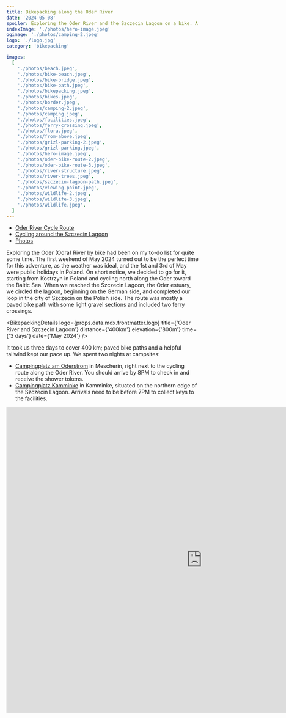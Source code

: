 ```yaml
---
title: Bikepacking along the Oder River
date: '2024-05-08'
spoiler: Exploring the Oder River and the Szczecin Lagoon on a bike. A short, three day long bikepacking trip in May 2024.
indexImage: './photos/hero-image.jpeg'
ogimage: './photos/camping-2.jpeg'
logo: './logo.jpg'
category: 'bikepacking'

images:
  [
    './photos/beach.jpeg',
    './photos/bike-beach.jpeg',
    './photos/bike-bridge.jpeg',
    './photos/bike-path.jpeg',
    './photos/bikepacking.jpeg',
    './photos/bikes.jpeg',
    './photos/border.jpeg',
    './photos/camping-2.jpeg',
    './photos/camping.jpeg',
    './photos/facilities.jpeg',
    './photos/ferry-crossing.jpeg',
    './photos/flora.jpeg',
    './photos/from-above.jpeg',
    './photos/grizl-parking-2.jpeg',
    './photos/grizl-parking.jpeg',
    './photos/hero-image.jpeg',
    './photos/oder-bike-route-2.jpeg',
    './photos/oder-bike-route-3.jpeg',
    './photos/river-structure.jpeg',
    './photos/river-trees.jpeg',
    './photos/szczecin-lagoon-path.jpeg',
    './photos/viewing-point.jpeg',
    './photos/wildlife-2.jpeg',
    './photos/wildlife-3.jpeg',
    './photos/wildlife.jpeg',
  ]
---
```


- [Oder River Cycle Route](#oder-river-cycle-route)
- [Cycling around the Szczecin Lagoon](#szczecin-lagoon)
- [Photos](#photos)

<MakeItBigContainer>
  <ImageComponent
    image={props.data.mdx.frontmatter.images[7]}
    description="Campsite in Kamminke"
  />
</MakeItBigContainer>

Exploring the Oder (Odra) River by bike had been on my to-do list for quite some time. The first weekend of May 2024 turned out to be the perfect time for this adventure, as the weather was ideal, and the 1st and 3rd of May were public holidays in Poland. On short notice, we decided to go for it, starting from Kostrzyn in Poland and cycling north along the Oder toward the Baltic Sea. When we reached the Szczecin Lagoon, the Oder estuary, we circled the lagoon, beginning on the German side, and completed our loop in the city of Szczecin on the Polish side. The route was mostly a paved bike path with some light gravel sections and included two ferry crossings.

<BikepackingDetails
  logo={props.data.mdx.frontmatter.logo}
  title={'Oder River and Szczecin Lagoon'}
  distance={'400km'}
  elevation={'800m'}
  time={'3 days'}
  date={'May 2024'}
/>

It took us three days to cover 400 km; paved bike paths and a helpful tailwind kept our pace up. We spent two nights at campsites:

- [Campingplatz am Oderstrom](http://www.campingplatz-mescherin.de/) in Mescherin, right next to the cycling route along the Oder River. You should arrive by 8PM to check in and receive the shower tokens.
- [Campingplatz Kamminke](https://www.insel-usedom-camping.de/) in Kamminke, situated on the northern edge of the Szczecin Lagoon. Arrivals need to be before 7PM to collect keys to the facilities.

<MakeItBigContainer>
  <LazyIframe height="800px">
    <iframe
      src="https://www.komoot.com/tour/1536199197/embed?share_token=apaJI5CcBm2W5utzB92TpgJwFBJPE1U6vbvK13BWKhWx5H8HTi&profile=1"
      width="1024"
      height="800"
      frameborder="0"
      scrolling="no"
      loading="lazy"
      style={{ margin: 0, marginBottom: '2em' }}
    />
  </LazyIframe>
</MakeItBigContainer>

It was a fantastic start to the bikepacking season and an excellent warm-up for our upcoming trips this year. The route is well-maintained, featuring clear signage and plenty of spots to stop for a break. I believe it’s an ideal choice for anyone looking to try bikepacking for the first time.

<MakeItBigContainer>
  <ImageComponent
    image={props.data.mdx.frontmatter.images[4]}
    description="Taking a break by the Szczecin Lagoon"
  />
</MakeItBigContainer>

## Oder River Cycle Route

The Oder river cycle route is part of the [Oder-Neisse Cycle Path](https://www.germany.travel/en/nature-outdoor-activities/oder-neisse-cycle-route.html), which follows the two rivers along the border between Germany and Poland.

From the point of our start - Kostrzyń, near Frankfurt (Oder) - the route follows to the Oderbruch marshland and the Lower Oder Valley National Park. Near Mescherin, the River Oder bends towards Szczecin in Poland, while the cycle path heads in the direction of Ueckermünde and the Baltic Sea.

<MakeItBigContainer>
  <ImageComponent
    image={props.data.mdx.frontmatter.images[16]}
    description="Oder River Cycle Route"
    isRow
  />
  <Container>
    <Column>
      <ImageComponent
        image={props.data.mdx.frontmatter.images[2]}
        description="Europabrücke Neurüdnitz-Siekierki - bridge for cyclists and pedestrians"
      />
    </Column>
    <Column>
      <ImageComponent
        image={props.data.mdx.frontmatter.images[9]}
        description="Facilities along the bike path"
      />
    </Column>
  </Container>
</MakeItBigContainer>

### Lower Oder Valley National Park

The bike path took us through the Lower Oder Valley National Park, a sprawling 10,000-hectare sanctuary of wetlands, meadows, and forests. This protected area is a haven for diverse bird species, including gray herons, storks, and swans, among with many others. The park's rich biodiversity highlights its importance as a key ecological zone, underscoring the conservation efforts by Germany and Poland that aim to preserve this habitat.

<MakeItBigContainer>
  <Container>
    <Column>
      <ImageComponent
        image={props.data.mdx.frontmatter.images[11]}
        description="View from the campsite in Mescherin"
        isRow
      />
    </Column>
    <Column>
      <ImageComponent
        image={props.data.mdx.frontmatter.images[22]}
        description="Grey heron"
        isRow
      />
    </Column>
  </Container>
  <ImageComponent
    image={props.data.mdx.frontmatter.images[19]}
    description="Wetlands in the Lower Oder Valley National Park"
    isRow
  />
  <Container>
    <Column>
      <ImageComponent
        image={props.data.mdx.frontmatter.images[23]}
        description="Swan in the Oder River"
      />
    </Column>
    <Column>
      <ImageComponent
        image={props.data.mdx.frontmatter.images[24]}
        description="Stork in the Oder River wetlands"
      />
    </Column>
  </Container>
</MakeItBigContainer>

## Szczecin Lagoon

Upon reaching Świnoujście on the Polish side, we made another ferry crossing and followed a stretch of [Eurovelo 10](https://en.eurovelo.com/ev10). After arriving in Wolin, we turned south towards Szczecin, following the [Szczecin Lagoon Cycle Route](https://rowery.wzp.pl/en/5-pomorze-zachodnie-szczecin-lagoon-cycle-route). The eastern part of our loop traced the Blue Velo trail, with significant portions running directly along the shores of Lake Dąbie and the Szczecin Lagoon. This offered ample opportunities to immerse ourselves in nature and engage in birdwatching.

The route predominantly consisted of gravel paths with some paved sections and was exceptionally well-maintained, making it a pleasure to ride on a loaded gravel bike.

<MakeItBigContainer>
  <ImageComponent
    image={props.data.mdx.frontmatter.images[20]}
    description="Gravel sections along the Szczecin Lagoon"
    isRow
  />
  <Container>
    <Column>
      <ImageComponent
        image={props.data.mdx.frontmatter.images[1]}
        description="Quick stop on the Baltic Sea beach"
        isRow
      />
    </Column>
    <Column>
      <ImageComponent
        image={props.data.mdx.frontmatter.images[18]}
        description="Old structures in the Szczecin Lagoon"
        isRow
      />
    </Column>
  </Container>
  <ImageComponent
    image={props.data.mdx.frontmatter.images[3]}
    description="Gravel sections along the Szczecin Lagoon"
    isRow
  />
</MakeItBigContainer>

## Photos

<MakeItBigContainer>
  <Container>
    <Column>
      <ImageComponent
        image={props.data.mdx.frontmatter.images[0]}
        description="Baltic Sea"
        isRow
      />
    </Column>
    <Column>
      <ImageComponent
        image={props.data.mdx.frontmatter.images[5]}
        description="Our gravel machines: Fuji Jari and 2x Canyon Grizl"
        isRow
      />
    </Column>
  </Container>
  <Container>
    <Column>
      <ImageComponent
        image={props.data.mdx.frontmatter.images[6]}
        description="Path along the border between Poland and Germany"
        isRow
      />
    </Column>
    <Column>
      <ImageComponent
        image={props.data.mdx.frontmatter.images[8]}
        description="Camping in Mescherin"
        isRow
      />
    </Column>
  </Container>
  <Container>
    <Column>
      <ImageComponent
        image={props.data.mdx.frontmatter.images[10]}
        description="Packed ferry crossing"
        isRow
      />
    </Column>
    <Column>
      <ImageComponent
        image={props.data.mdx.frontmatter.images[17]}
        description="Bike path on the german side of the Oder River"
        isRow
      />
    </Column>
  </Container>
  <Container>
    <Column>
      <ImageComponent
        image={props.data.mdx.frontmatter.images[21]}
        description="Viewing point in the Lower Oder Valley National Park"
        isRow
      />
    </Column>
    <Column>
      <ImageComponent
        image={props.data.mdx.frontmatter.images[12]}
        description="From above"
        isRow
      />
    </Column>
  </Container>
  <Container>
    <Column>
      <ImageComponent image={props.data.mdx.frontmatter.images[13]} />
    </Column>
    <Column>
      <ImageComponent
        image={props.data.mdx.frontmatter.images[14]}
        description="Pod asfaltem rośnie las - Artist unknown"
      />
    </Column>
  </Container>
</MakeItBigContainer>
